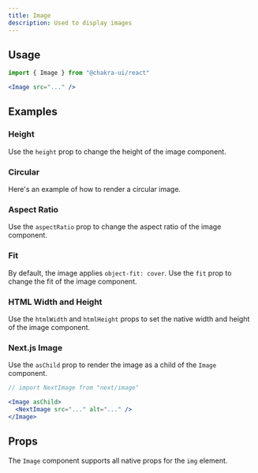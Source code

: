 ```yaml
---
title: Image
description: Used to display images
---
```


<ExampleTabs name="image-basic" />

## Usage

```js
import { Image } from "@chakra-ui/react"
```

```jsx
<Image src="..." />
```

## Examples

### Height

Use the `height` prop to change the height of the image component.

<ExampleTabs name="image-with-height" />

### Circular

Here's an example of how to render a circular image.

<ExampleTabs name="image-circular" />

### Aspect Ratio

Use the `aspectRatio` prop to change the aspect ratio of the image component.

<ExampleTabs name="image-with-aspect-ratio" />

### Fit

By default, the image applies `object-fit: cover`. Use the `fit` prop to change
the fit of the image component.

<ExampleTabs name="image-with-fit" />

### HTML Width and Height

Use the `htmlWidth` and `htmlHeight` props to set the native width and height of
the image component.

<ExampleTabs name="image-with-html-height" />

### Next.js Image

Use the `asChild` prop to render the image as a child of the `Image` component.

```jsx
// import NextImage from "next/image"

<Image asChild>
  <NextImage src="..." alt="..." />
</Image>
```

## Props

The `Image` component supports all native props for the `img` element.
